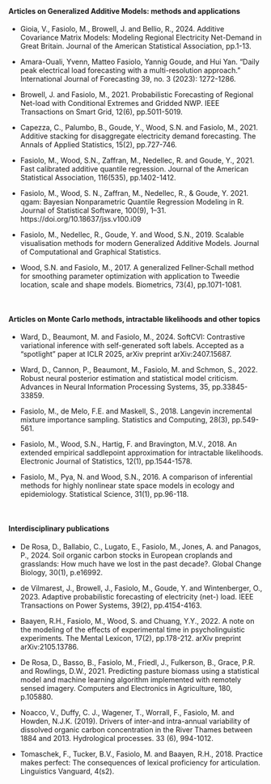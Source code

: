 
<br> 
<br>
<br>

#### Articles on Generalized Additive Models: methods and applications

   - Gioia, V., Fasiolo, M., Browell, J. and Bellio, R., 2024. Additive Covariance Matrix Models: Modeling Regional Electricity Net-Demand in Great Britain. Journal of the American Statistical Association, pp.1-13.
   
   - Amara-Ouali, Yvenn, Matteo Fasiolo, Yannig Goude, and Hui Yan. "Daily peak electrical load forecasting with a multi-resolution approach." International Journal of Forecasting 39, no. 3 (2023): 1272-1286.

   - Browell, J. and Fasiolo, M., 2021. Probabilistic Forecasting of Regional Net-load with Conditional Extremes and Gridded NWP. IEEE Transactions on Smart Grid, 12(6), pp.5011-5019.

   - Capezza, C., Palumbo, B., Goude, Y., Wood, S.N. and Fasiolo, M., 2021. Additive stacking for disaggregate electricity demand forecasting. The Annals of Applied Statistics, 15(2), pp.727-746.

   - Fasiolo, M., Wood, S.N., Zaffran, M., Nedellec, R. and Goude, Y., 2021. Fast calibrated additive quantile regression. Journal of the American Statistical Association, 116(535), pp.1402-1412.
   
   - Fasiolo, M., Wood, S. N., Zaffran, M., Nedellec, R., & Goude, Y. 2021. qgam: Bayesian Nonparametric Quantile Regression Modeling in R. Journal of Statistical Software, 100(9), 1–31. https://doi.org/10.18637/jss.v100.i09

   - Fasiolo, M., Nedellec, R., Goude, Y. and Wood, S.N., 2019. Scalable visualisation methods for modern Generalized Additive Models. Journal of Computational and Graphical Statistics.

   - Wood, S.N. and Fasiolo, M., 2017. A generalized Fellner‐Schall method for smoothing parameter optimization with application to Tweedie location, scale and shape models. Biometrics, 73(4), pp.1071-1081.
   
<br>
   
#### Articles on Monte Carlo methods, intractable likelihoods and other topics

   - Ward, D., Beaumont, M. and Fasiolo, M., 2024. SoftCVI: Contrastive variational inference with self-generated soft labels. Accepted as a "spotlight" paper at ICLR 2025, arXiv preprint arXiv:2407.15687.

   - Ward, D., Cannon, P., Beaumont, M., Fasiolo, M. and Schmon, S., 2022. Robust neural posterior estimation and statistical model criticism. Advances in Neural Information Processing Systems, 35, pp.33845-33859.

   - Fasiolo, M., de Melo, F.E. and Maskell, S., 2018. Langevin incremental mixture importance sampling. Statistics and Computing, 28(3), pp.549-561.
   
   - Fasiolo, M., Wood, S.N., Hartig, F. and Bravington, M.V., 2018. An extended empirical saddlepoint approximation for intractable likelihoods. Electronic Journal of Statistics, 12(1), pp.1544-1578.
   
   - Fasiolo, M., Pya, N. and Wood, S.N., 2016. A comparison of inferential methods for highly nonlinear state space models in ecology and epidemiology. Statistical Science, 31(1), pp.96-118.
   
<br>

#### Interdisciplinary publications

   - De Rosa, D., Ballabio, C., Lugato, E., Fasiolo, M., Jones, A. and Panagos, P., 2024. Soil organic carbon stocks in European croplands and grasslands: How much have we lost in the past decade?. Global Change Biology, 30(1), p.e16992.
   
  - de Vilmarest, J., Browell, J., Fasiolo, M., Goude, Y. and Wintenberger, O., 2023. Adaptive probabilistic forecasting of electricity (net-) load. IEEE Transactions on Power Systems, 39(2), pp.4154-4163.

   - Baayen, R.H., Fasiolo, M., Wood, S. and Chuang, Y.Y., 2022. A note on the modeling of the effects of experimental time in psycholinguistic experiments. The Mental Lexicon, 17(2), pp.178-212. arXiv preprint arXiv:2105.13786.

   - De Rosa, D., Basso, B., Fasiolo, M., Friedl, J., Fulkerson, B., Grace, P.R. and Rowlings, D.W., 2021. Predicting pasture biomass using a statistical model and machine learning algorithm implemented with remotely sensed imagery. Computers and Electronics in Agriculture, 180, p.105880.

   - Noacco, V., Duffy, C. J., Wagener, T., Worrall, F., Fasiolo, M. and Howden, N.J.K. (2019). Drivers of inter-and intra-annual variability of dissolved organic carbon concentration in the River Thames between 1884 and 2013. Hydrological processes. 33 (6), 994-1012.

   - Tomaschek, F., Tucker, B.V., Fasiolo, M. and Baayen, R.H., 2018. Practice makes perfect: The consequences of lexical proficiency for articulation. Linguistics Vanguard, 4(s2).



